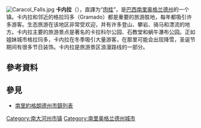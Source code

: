 <!-- Infobox begins -->{{Infobox settlement
| name = 卡内拉
| official_name          = Canela
| settlement_type        = [[市鎮_(巴西)|市鎮]]
| native_name            =
| nickname               =
| motto                  =
| image_skyline          = Panorama de Canela.jpg
| image_caption          = 
| image_flag             =Canela-RS_Bandeira.png
| image_seal             =
| image_map              = Locator map of Canela in Rio Grande do Sul.svg
| map_caption            = 在[[南里約格朗德州|南里約格朗德州]]和[[巴西|巴西]]的位置
| subdivision_type       = [[世界政區索引|國家]]
| subdivision_name       = {{flag|巴西}}
| subdivision_type1      = [[巴西地理分區|大區]]
| subdivision_name1      = [[巴西南部|南部]]
| subdivision_type2      = [[巴西行政區劃|州]]
| subdivision_name2      = [[南大河州|南大河州]]
| leader_title           = [[市長|市長]]
| leader_name            = Constantino Orsolin
| established_title      = 建立
| established_date       =1944年12月28日
| area_total_km2         = 254.579 
| area_land_km2          =
| area_water_km2         =
| area_water_percent     =
| population_as_of       = 2006
| population_note        =
| population_total       = 40147 
| population_footnotes   = <ref>[http://www.ibge.gov.br/home/estatistica/populacao/estimativa2006/POP_2006_DOU.pdf Brazilian Institute of National Statistics and Geography]</ref>
| population_density_km2 = 157.7
| timezone               = [[UTC-3|UTC-3]]
| utc_offset             = -3
| timezone_DST           = [[UTC-2|UTC-2]]
| utc_offset_DST         = -2
| coordinates            = {{coord|29|21|42|S|50|48|56|W|region:BR|display=inline,title}}
| elevation_m            = 837
| postal_code_type       = <!-- enter ZIP code, Postcode, Post code, Postal code... -->
| postal_code            =
| website                = [http://www.canela.rs.gov.br/ canela.rs.gov.br]
| footnotes              =
}} <!-- Infobox ends -->
[[File:Caracol_Falls.jpg|thumb]]
'''卡内拉'''（{{lang-pt|Canela}}），直譯为“[[肉桂|肉桂]]”，是[[巴西|巴西]][[南里奥格兰德州|南里奥格兰德州]]的一个镇。卡内拉和邻近的格拉玛多（Gramado）都是重要的旅游胜地，每年都吸引许多游客。生态旅游在该地区非常受欢迎，并有许多登山、攀岩、骑马和漂流的地方。卡内拉主要的旅游景点是著名的卡拉科尔公园、石教堂和蜗牛瀑布公园。正如姐妹城市格拉玛多，卡内拉在冬季吸引大量游客，在那里可能会出现降雪，圣诞节期间有很多节日装饰。卡内拉是旅游景区浪漫路线的一部分。

== 參考資料 ==
{{reflist}}

== 參見 ==
* [[南里約格朗德州市鎮列表|南里約格朗德州市鎮列表]]

{{南里約格朗德州市鎮}}
[[Category:南大河州市镇|Category:南大河州市镇]]
[[Category:南里奥格兰德州城市|Category:南里奥格兰德州城市]]